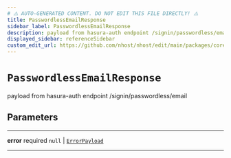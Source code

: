 ```yaml
---
# ⚠️ AUTO-GENERATED CONTENT. DO NOT EDIT THIS FILE DIRECTLY! ⚠️
title: PasswordlessEmailResponse
sidebar_label: PasswordlessEmailResponse
description: payload from hasura-auth endpoint /signin/passwordless/email
displayed_sidebar: referenceSidebar
custom_edit_url: https://github.com/nhost/nhost/edit/main/packages/core/src/types.ts#L264
---
```


# `PasswordlessEmailResponse`

payload from hasura-auth endpoint /signin/passwordless/email

## Parameters

---

**<span className="parameter-name">error</span>** <span className="optional-status">required</span> `null` | [`ErrorPayload`](/reference/docgen/javascript/auth/types/error-payload)

---

